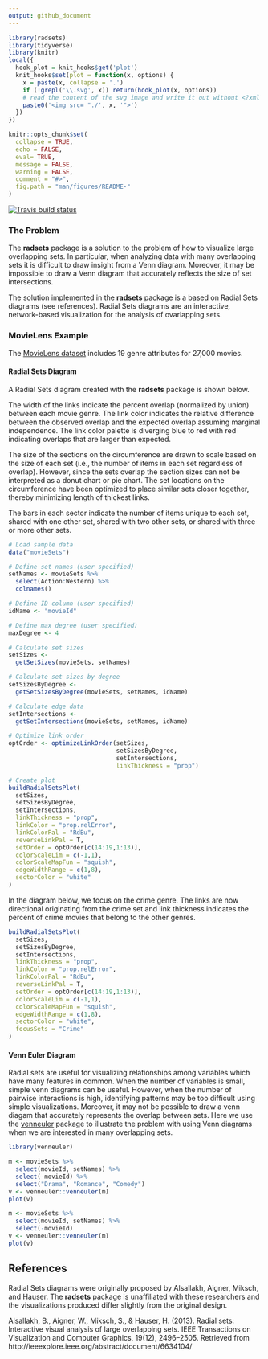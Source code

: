 ```yaml
---
output: github_document
---
```


<!-- README.md is generated from README.Rmd. Please edit that file -->

```r
library(radsets)
library(tidyverse)
library(knitr)
local({
  hook_plot = knit_hooks$get('plot')
  knit_hooks$set(plot = function(x, options) {
    x = paste(x, collapse = '.')
    if (!grepl('\\.svg', x)) return(hook_plot(x, options))
    # read the content of the svg image and write it out without <?xml ... ?>
    paste0('<img src= "./', x, '">')
  })
})
```

```r
knitr::opts_chunk$set(
  collapse = TRUE,
  echo = FALSE, 
  eval= TRUE,
  message = FALSE, 
  warning = FALSE,
  comment = "#>",
  fig.path = "man/figures/README-"
)
```
[![Travis build status](https://travis-ci.org/natbprice/radsets.svg?branch=master)](https://travis-ci.org/natbprice/radsets)

### The Problem
The **radsets** package is a solution to the problem of how to visualize large overlapping sets. In particular, when analyzing data with many overlapping sets it is difficult to draw insight from a Venn diagram. Moreover, it may be impossible to draw a Venn diagram that accurately reflects the size of set intersections.

The solution implemented in the **radsets** package is a based on Radial Sets diagrams (see references). Radial Sets diagrams are an interactive, network-based visualization for the analysis of ovarlapping sets.

### MovieLens Example
The [MovieLens dataset](https://grouplens.org/datasets/movielens/20m/) includes 
19 genre attributes for 27,000 movies.

#### Radial Sets Diagram
A Radial Sets diagram created with the **radsets** package is shown below. 

The width of the links indicate the percent overlap (normalized by union) between each movie genre. The link color indicates the relative difference between the observed overlap and the expected overlap assuming marginal independence. The link color palette is diverging blue to red with red indicating overlaps that are larger than expected. 

The size of the sections on the circumference are drawn to scale based on the size of each set (i.e., the number of items in each set regardless of overlap). However, since the sets overlap the section sizes can not be interpreted as a donut chart or pie chart. The set locations on the circumference have been optimized to place similar sets closer together, thereby minimizing length of thickest links.

The bars in each sector indicate the number of items unique to each set, shared with one other set, shared with two other sets, or shared with three or more other sets. 


```r
# Load sample data
data("movieSets")

# Define set names (user specified)
setNames <- movieSets %>%
  select(Action:Western) %>%
  colnames()

# Define ID column (user specified)
idName <- "movieId"

# Define max degree (user specified)
maxDegree <- 4

# Calculate set sizes
setSizes <-
  getSetSizes(movieSets, setNames)

# Calculate set sizes by degree
setSizesByDegree <-
  getSetSizesByDegree(movieSets, setNames, idName)

# Calculate edge data
setIntersections <-
  getSetIntersections(movieSets, setNames, idName)

# Optimize link order
optOrder <- optimizeLinkOrder(setSizes,
                              setSizesByDegree,
                              setIntersections,
                              linkThickness = "prop")

# Create plot
buildRadialSetsPlot(
  setSizes,
  setSizesByDegree,
  setIntersections,
  linkThickness = "prop",
  linkColor = "prop.relError",
  linkColorPal = "RdBu",
  reverseLinkPal = T,
  setOrder = optOrder[c(14:19,1:13)],
  colorScaleLim = c(-1,1),
  colorScaleMapFun = "squish",
  edgeWidthRange = c(1,8),
  sectorColor = "white"
)
```

In the diagram below, we focus on the crime genre. The links are now directional originating from the crime set and link thickness indicates the percent of crime movies that belong to the other genres.


```r

buildRadialSetsPlot(
  setSizes,
  setSizesByDegree,
  setIntersections,
  linkThickness = "prop",
  linkColor = "prop.relError",
  linkColorPal = "RdBu",
  reverseLinkPal = T,
  setOrder = optOrder[c(14:19,1:13)],
  colorScaleLim = c(-1,1),
  colorScaleMapFun = "squish",
  edgeWidthRange = c(1,8),
  sectorColor = "white",
  focusSets = "Crime"
)
```

#### Venn Euler Diagram
Radial sets are useful for visualizing relationships among variables which have many features in common. When the number of variables is small, simple venn diagrams can be useful. However, when the number of pairwise interactions is high, identifying patterns may be too difficult using simple visualizations. Moreover, it may not be possible to draw a venn diagam that accurately represents the overlap between sets. Here we use the [venneuler](https://cran.r-project.org/package=venneuler) package to illustrate the problem with using Venn diagrams when we are interested in many overlapping sets.


```r

library(venneuler)

m <- movieSets %>% 
  select(movieId, setNames) %>% 
  select(-movieId) %>% 
  select("Drama", "Romance", "Comedy")
v <- venneuler::venneuler(m)
plot(v)

```


```r

m <- movieSets %>% 
  select(movieId, setNames) %>% 
  select(-movieId)
v <- venneuler::venneuler(m)
plot(v)
```

## References
Radial Sets diagrams were originally proposed by Alsallakh, Aigner, Miksch, and Hauser. The **radsets** package is unaffiliated with these researchers and the visualizations produced differ slightly from the original design.

Alsallakh, B., Aigner, W., Miksch, S., & Hauser, H. (2013). Radial sets: Interactive visual analysis of large overlapping sets. IEEE Transactions on Visualization and Computer Graphics, 19(12), 2496–2505. Retrieved from http://ieeexplore.ieee.org/abstract/document/6634104/
